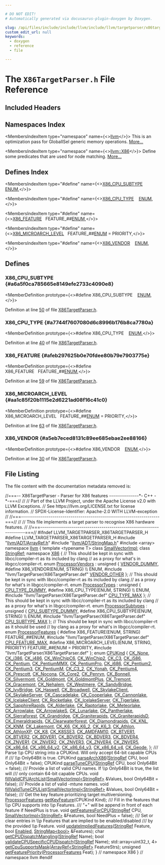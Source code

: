 ```yaml
---

# DO NOT EDIT!
# Automatically generated via docusaurus-plugin-doxygen by Doxygen.

slug: /api/files/include/include/llvm/include/llvm/targetparser/x86targetparser-h
custom_edit_url: null
keywords:
  - doxygen
  - reference
  - file

---
```





# The `X86TargetParser.h` File Reference

<DoxygenPage pluginConfig={pluginConfig}>



## Included Headers

<IncludesList>
<IncludesListItem
  filePath="llvm/ADT/ArrayRef.h"
  permalink="/docs/api/files/include/include/llvm/include/llvm/adt/arrayref-h"
  isLocal="true" />
<IncludesListItem
  filePath="llvm/ADT/StringMap.h"
  permalink="/docs/api/files/include/include/llvm/include/llvm/adt/stringmap-h"
  isLocal="true" />
<IncludesListItem
  filePath="array"
  permalink=""
  isLocal="false" />
<IncludesListItem
  filePath="llvm/TargetParser/X86TargetParser.def"
  permalink=""
  isLocal="true" />
</IncludesList>

## Namespaces Index

<MembersIndex>

<MembersIndexItem
  type="namespace"
  name={<><a href="/docs/api/namespaces/llvm">llvm</a></>}>
This is an optimization pass for GlobalISel generic memory operations. <a href="/docs/api/namespaces/llvm/#details">More...</a>
</MembersIndexItem>

<MembersIndexItem
  type="namespace"
  name={<><a href="/docs/api/namespaces/llvm/x86">llvm::X86</a></>}>
Define some predicates that are used for node matching. <a href="/docs/api/namespaces/llvm/x86/#details">More...</a>
</MembersIndexItem>

</MembersIndex>

## Defines Index

<MembersIndex>

<MembersIndexItem
  type="#define"
  name={<><a href="#a6a5f0ca785665e8149efe2733c4090e8">X86&#95;CPU&#95;SUBTYPE</a>&nbsp;&nbsp;&nbsp;  <a href="/docs/api/files/include/include/llvm/include/llvm/frontend/include/llvm/frontend/openmp/clauset-h/#a9f45f010de76e982a57b1b875fcb44e3">ENUM</a>,</>}>
</MembersIndexItem>

<MembersIndexItem
  type="#define"
  name={<><a href="#a7744f7607080d6c8996b176b8ca7780a">X86&#95;CPU&#95;TYPE</a>&nbsp;&nbsp;&nbsp;  <a href="/docs/api/files/include/include/llvm/include/llvm/frontend/include/llvm/frontend/openmp/clauset-h/#a9f45f010de76e982a57b1b875fcb44e3">ENUM</a>,</>}>
</MembersIndexItem>

<MembersIndexItem
  type="#define"
  name={<><a href="#afeb297625b0e70fdee80b79e7903775e">X86&#95;FEATURE</a>&nbsp;&nbsp;&nbsp;FEATURE&#95;##<a href="/docs/api/files/include/include/llvm/include/llvm/frontend/include/llvm/frontend/openmp/clauset-h/#a9f45f010de76e982a57b1b875fcb44e3">ENUM</a>,</>}>
</MembersIndexItem>

<MembersIndexItem
  type="#define"
  name={<><a href="#aa1c85f20b1115e2d6221ad08f16c41c0">X86&#95;MICROARCH&#95;LEVEL</a>&nbsp;&nbsp;&nbsp;FEATURE&#95;##<a href="/docs/api/files/include/include/llvm/include/llvm/frontend/include/llvm/frontend/openmp/clauset-h/#a9f45f010de76e982a57b1b875fcb44e3">ENUM</a> = PRIORITY,</>}>
</MembersIndexItem>

<MembersIndexItem
  type="#define"
  name={<><a href="#a5eb7eced8131c89ee685ebae2ee88166">X86&#95;VENDOR</a>&nbsp;&nbsp;&nbsp;  <a href="/docs/api/files/include/include/llvm/include/llvm/frontend/include/llvm/frontend/openmp/clauset-h/#a9f45f010de76e982a57b1b875fcb44e3">ENUM</a>,</>}>
</MembersIndexItem>

</MembersIndex>


<SectionDefinition>

## Defines

### X86&#95;CPU&#95;SUBTYPE {#a6a5f0ca785665e8149efe2733c4090e8}

<MemberDefinition
  prototype={<>#define X86&#95;CPU&#95;SUBTYPE&nbsp;&nbsp;&nbsp;  <a href="/docs/api/files/include/include/llvm/include/llvm/frontend/include/llvm/frontend/openmp/clauset-h/#a9f45f010de76e982a57b1b875fcb44e3">ENUM</a>,</>}>

Definition at line <a href="#l00050">50</a> of file <a href="/docs/api/files/include/include/llvm/include/llvm/targetparser/x86targetparser-h">X86TargetParser.h</a>.
</MemberDefinition>

### X86&#95;CPU&#95;TYPE {#a7744f7607080d6c8996b176b8ca7780a}

<MemberDefinition
  prototype={<>#define X86&#95;CPU&#95;TYPE&nbsp;&nbsp;&nbsp;  <a href="/docs/api/files/include/include/llvm/include/llvm/frontend/include/llvm/frontend/openmp/clauset-h/#a9f45f010de76e982a57b1b875fcb44e3">ENUM</a>,</>}>

Definition at line <a href="#l00040">40</a> of file <a href="/docs/api/files/include/include/llvm/include/llvm/targetparser/x86targetparser-h">X86TargetParser.h</a>.
</MemberDefinition>

### X86&#95;FEATURE {#afeb297625b0e70fdee80b79e7903775e}

<MemberDefinition
  prototype={<>#define X86&#95;FEATURE&nbsp;&nbsp;&nbsp;FEATURE&#95;##<a href="/docs/api/files/include/include/llvm/include/llvm/frontend/include/llvm/frontend/openmp/clauset-h/#a9f45f010de76e982a57b1b875fcb44e3">ENUM</a>,</>}>

Definition at line <a href="#l00059">59</a> of file <a href="/docs/api/files/include/include/llvm/include/llvm/targetparser/x86targetparser-h">X86TargetParser.h</a>.
</MemberDefinition>

### X86&#95;MICROARCH&#95;LEVEL {#aa1c85f20b1115e2d6221ad08f16c41c0}

<MemberDefinition
  prototype={<>#define X86&#95;MICROARCH&#95;LEVEL&nbsp;&nbsp;&nbsp;FEATURE&#95;##<a href="/docs/api/files/include/include/llvm/include/llvm/frontend/include/llvm/frontend/openmp/clauset-h/#a9f45f010de76e982a57b1b875fcb44e3">ENUM</a> = PRIORITY,</>}>

Definition at line <a href="#l00063">63</a> of file <a href="/docs/api/files/include/include/llvm/include/llvm/targetparser/x86targetparser-h">X86TargetParser.h</a>.
</MemberDefinition>

### X86&#95;VENDOR {#a5eb7eced8131c89ee685ebae2ee88166}

<MemberDefinition
  prototype={<>#define X86&#95;VENDOR&nbsp;&nbsp;&nbsp;  <a href="/docs/api/files/include/include/llvm/include/llvm/frontend/include/llvm/frontend/openmp/clauset-h/#a9f45f010de76e982a57b1b875fcb44e3">ENUM</a>,</>}>

Definition at line <a href="#l00030">30</a> of file <a href="/docs/api/files/include/include/llvm/include/llvm/targetparser/x86targetparser-h">X86TargetParser.h</a>.
</MemberDefinition>

</SectionDefinition>

## File Listing

The file content with the documentation metadata removed is:

<ProgramListing>

<Link id="l00001" /><CodeLine lineNumber="1"><Highlight kind="comment">//===-- X86TargetParser - Parser for X86 features ---------------&#42;- C++ -&#42;-===//</Highlight><Highlight kind="normal"></Highlight></CodeLine>
<Link id="l00002" /><CodeLine lineNumber="2"><Highlight kind="normal"></Highlight><Highlight kind="comment">//</Highlight><Highlight kind="normal"></Highlight></CodeLine>
<Link id="l00003" /><CodeLine lineNumber="3"><Highlight kind="normal"></Highlight><Highlight kind="comment">// Part of the LLVM Project, under the Apache License v2.0 with LLVM Exceptions.</Highlight><Highlight kind="normal"></Highlight></CodeLine>
<Link id="l00004" /><CodeLine lineNumber="4"><Highlight kind="normal"></Highlight><Highlight kind="comment">// See https://llvm.org/LICENSE.txt for license information.</Highlight><Highlight kind="normal"></Highlight></CodeLine>
<Link id="l00005" /><CodeLine lineNumber="5"><Highlight kind="normal"></Highlight><Highlight kind="comment">// SPDX-License-Identifier: Apache-2.0 WITH LLVM-exception</Highlight><Highlight kind="normal"></Highlight></CodeLine>
<Link id="l00006" /><CodeLine lineNumber="6"><Highlight kind="normal"></Highlight><Highlight kind="comment">//</Highlight><Highlight kind="normal"></Highlight></CodeLine>
<Link id="l00007" /><CodeLine lineNumber="7"><Highlight kind="normal"></Highlight><Highlight kind="comment">//===----------------------------------------------------------------------===//</Highlight><Highlight kind="normal"></Highlight></CodeLine>
<Link id="l00008" /><CodeLine lineNumber="8"><Highlight kind="normal"></Highlight><Highlight kind="comment">//</Highlight><Highlight kind="normal"></Highlight></CodeLine>
<Link id="l00009" /><CodeLine lineNumber="9"><Highlight kind="normal"></Highlight><Highlight kind="comment">// This file implements a target parser to recognise X86 hardware features.</Highlight><Highlight kind="normal"></Highlight></CodeLine>
<Link id="l00010" /><CodeLine lineNumber="10"><Highlight kind="normal"></Highlight><Highlight kind="comment">//</Highlight><Highlight kind="normal"></Highlight></CodeLine>
<Link id="l00011" /><CodeLine lineNumber="11"><Highlight kind="normal"></Highlight><Highlight kind="comment">//===----------------------------------------------------------------------===//</Highlight><Highlight kind="normal"></Highlight></CodeLine>
<Link id="l00012" /><CodeLine lineNumber="12"><Highlight kind="normal"></Highlight></CodeLine>
<Link id="l00013" /><CodeLine lineNumber="13"><Highlight kind="normal"></Highlight><Highlight kind="preprocessor">#ifndef LLVM&#95;TARGETPARSER&#95;X86TARGETPARSER&#95;H</Highlight><Highlight kind="normal"></Highlight></CodeLine>
<Link id="l00014" /><CodeLine lineNumber="14"><Highlight kind="normal"></Highlight><Highlight kind="preprocessor">#define LLVM&#95;TARGETPARSER&#95;X86TARGETPARSER&#95;H</Highlight><Highlight kind="normal"></Highlight></CodeLine>
<Link id="l00015" /><CodeLine lineNumber="15"><Highlight kind="normal"></Highlight></CodeLine>
<Link id="l00016" /><CodeLine lineNumber="16"><Highlight kind="normal"></Highlight><Highlight kind="preprocessor">#include &quot;<a href="/docs/api/files/include/include/llvm/include/llvm/adt/arrayref-h">llvm/ADT/ArrayRef.h</a>&quot;</Highlight><Highlight kind="normal"></Highlight></CodeLine>
<Link id="l00017" /><CodeLine lineNumber="17"><Highlight kind="normal"></Highlight><Highlight kind="preprocessor">#include &quot;<a href="/docs/api/files/include/include/llvm/include/llvm/adt/stringmap-h">llvm/ADT/StringMap.h</a>&quot;</Highlight><Highlight kind="normal"></Highlight></CodeLine>
<Link id="l00018" /><CodeLine lineNumber="18"><Highlight kind="normal"></Highlight><Highlight kind="preprocessor">#include &lt;array&gt;</Highlight><Highlight kind="normal"></Highlight></CodeLine>
<Link id="l00019" /><CodeLine lineNumber="19"><Highlight kind="normal"></Highlight></CodeLine>
<Link id="l00020" /><CodeLine lineNumber="20"><Highlight kind="normal"></Highlight><Highlight kind="keyword">namespace </Highlight><Highlight kind="normal"><a href="/docs/api/namespaces/llvm">llvm</a> &#123;</Highlight></CodeLine>
<Link id="l00021" /><CodeLine lineNumber="21"><Highlight kind="normal"></Highlight><Highlight kind="keyword">template</Highlight><Highlight kind="normal"> &lt;</Highlight><Highlight kind="keyword">typename</Highlight><Highlight kind="normal"> T&gt; </Highlight><Highlight kind="keyword">class </Highlight><Highlight kind="normal"><a href="/docs/api/classes/llvm/smallvectorimpl">SmallVectorImpl</a>;</Highlight></CodeLine>
<Link id="l00022" /><CodeLine lineNumber="22"><Highlight kind="normal"></Highlight><Highlight kind="keyword">class </Highlight><Highlight kind="normal"><a href="/docs/api/classes/llvm/stringref">StringRef</a>;</Highlight></CodeLine>
<Link id="l00023" /><CodeLine lineNumber="23"><Highlight kind="normal"></Highlight></CodeLine>
<Link id="l00024" /><CodeLine lineNumber="24" lineLink="/docs/api/namespaces/llvm/x86"><Highlight kind="normal"></Highlight><Highlight kind="keyword">namespace </Highlight><Highlight kind="normal"><a href="/docs/api/namespaces/llvm/x86">X86</a> &#123;</Highlight></CodeLine>
<Link id="l00025" /><CodeLine lineNumber="25"><Highlight kind="normal"></Highlight></CodeLine>
<Link id="l00026" /><CodeLine lineNumber="26"><Highlight kind="normal"></Highlight><Highlight kind="comment">// This should be kept in sync with libcc/compiler-rt as its included by clang</Highlight><Highlight kind="normal"></Highlight></CodeLine>
<Link id="l00027" /><CodeLine lineNumber="27"><Highlight kind="normal"></Highlight><Highlight kind="comment">// as a proxy for what&#39;s in libgcc/compiler-rt.</Highlight><Highlight kind="normal"></Highlight></CodeLine>
<Link id="l00028" /><CodeLine lineNumber="28" lineLink="/docs/api/namespaces/llvm/x86/#a10bb9c1f7f54a5dfca9e11ab46dbea63"><Highlight kind="normal"></Highlight><Highlight kind="keyword">enum</Highlight><Highlight kind="normal"> <a href="/docs/api/namespaces/llvm/x86/#a10bb9c1f7f54a5dfca9e11ab46dbea63">ProcessorVendors</a> : </Highlight><Highlight kind="keywordtype">unsigned</Highlight><Highlight kind="normal"> &#123;</Highlight></CodeLine>
<Link id="l00029" /><CodeLine lineNumber="29" lineLink="/docs/api/namespaces/llvm/x86/#a10bb9c1f7f54a5dfca9e11ab46dbea63aa510a89f7188d94ce4966a2b2c586022"><Highlight kind="normal">  <a href="/docs/api/namespaces/llvm/x86/#a10bb9c1f7f54a5dfca9e11ab46dbea63aa510a89f7188d94ce4966a2b2c586022">VENDOR&#95;DUMMY</a>,</Highlight></CodeLine>
<Link id="l00030" /><CodeLine lineNumber="30" lineLink="#a5eb7eced8131c89ee685ebae2ee88166"><Highlight kind="normal"></Highlight><Highlight kind="preprocessor">#define X86&#95;VENDOR(ENUM, STRING) \\</Highlight></CodeLine>
<Link id="l00031" /><CodeLine lineNumber="31"><Highlight kind="preprocessor">  ENUM,</Highlight><Highlight kind="normal"></Highlight></CodeLine>
<Link id="l00032" /><CodeLine lineNumber="32"><Highlight kind="normal"></Highlight><Highlight kind="preprocessor">#include &quot;llvm/TargetParser/X86TargetParser.def&quot;</Highlight><Highlight kind="normal"></Highlight></CodeLine>
<Link id="l00033" /><CodeLine lineNumber="33" lineLink="/docs/api/namespaces/llvm/x86/#a10bb9c1f7f54a5dfca9e11ab46dbea63a4dc1d19ad35232cdae5152e83669a1a3"><Highlight kind="normal">  <a href="/docs/api/namespaces/llvm/x86/#a10bb9c1f7f54a5dfca9e11ab46dbea63a4dc1d19ad35232cdae5152e83669a1a3">VENDOR&#95;OTHER</a></Highlight></CodeLine>
<Link id="l00034" /><CodeLine lineNumber="34"><Highlight kind="normal">&#125;;</Highlight></CodeLine>
<Link id="l00035" /><CodeLine lineNumber="35"><Highlight kind="normal"></Highlight></CodeLine>
<Link id="l00036" /><CodeLine lineNumber="36"><Highlight kind="normal"></Highlight><Highlight kind="comment">// This should be kept in sync with libcc/compiler-rt as its included by clang</Highlight><Highlight kind="normal"></Highlight></CodeLine>
<Link id="l00037" /><CodeLine lineNumber="37"><Highlight kind="normal"></Highlight><Highlight kind="comment">// as a proxy for what&#39;s in libgcc/compiler-rt.</Highlight><Highlight kind="normal"></Highlight></CodeLine>
<Link id="l00038" /><CodeLine lineNumber="38" lineLink="/docs/api/namespaces/llvm/x86/#adc617f881cab7ced514a31d188549455"><Highlight kind="normal"></Highlight><Highlight kind="keyword">enum</Highlight><Highlight kind="normal"> <a href="/docs/api/namespaces/llvm/x86/#adc617f881cab7ced514a31d188549455">ProcessorTypes</a> : </Highlight><Highlight kind="keywordtype">unsigned</Highlight><Highlight kind="normal"> &#123;</Highlight></CodeLine>
<Link id="l00039" /><CodeLine lineNumber="39" lineLink="/docs/api/namespaces/llvm/x86/#adc617f881cab7ced514a31d188549455a06885d412ff41fbb163820b3383a5379"><Highlight kind="normal">  <a href="/docs/api/namespaces/llvm/x86/#adc617f881cab7ced514a31d188549455a06885d412ff41fbb163820b3383a5379">CPU&#95;TYPE&#95;DUMMY</a>,</Highlight></CodeLine>
<Link id="l00040" /><CodeLine lineNumber="40" lineLink="#a7744f7607080d6c8996b176b8ca7780a"><Highlight kind="normal"></Highlight><Highlight kind="preprocessor">#define X86&#95;CPU&#95;TYPE(ENUM, STRING) \\</Highlight></CodeLine>
<Link id="l00041" /><CodeLine lineNumber="41"><Highlight kind="preprocessor">  ENUM,</Highlight><Highlight kind="normal"></Highlight></CodeLine>
<Link id="l00042" /><CodeLine lineNumber="42"><Highlight kind="normal"></Highlight><Highlight kind="preprocessor">#include &quot;llvm/TargetParser/X86TargetParser.def&quot;</Highlight><Highlight kind="normal"></Highlight></CodeLine>
<Link id="l00043" /><CodeLine lineNumber="43" lineLink="/docs/api/namespaces/llvm/x86/#adc617f881cab7ced514a31d188549455a67471f9ab757b037d43b934dc1fc79ea"><Highlight kind="normal">  <a href="/docs/api/namespaces/llvm/x86/#adc617f881cab7ced514a31d188549455a67471f9ab757b037d43b934dc1fc79ea">CPU&#95;TYPE&#95;MAX</a></Highlight></CodeLine>
<Link id="l00044" /><CodeLine lineNumber="44"><Highlight kind="normal">&#125;;</Highlight></CodeLine>
<Link id="l00045" /><CodeLine lineNumber="45"><Highlight kind="normal"></Highlight></CodeLine>
<Link id="l00046" /><CodeLine lineNumber="46"><Highlight kind="normal"></Highlight><Highlight kind="comment">// This should be kept in sync with libcc/compiler-rt as its included by clang</Highlight><Highlight kind="normal"></Highlight></CodeLine>
<Link id="l00047" /><CodeLine lineNumber="47"><Highlight kind="normal"></Highlight><Highlight kind="comment">// as a proxy for what&#39;s in libgcc/compiler-rt.</Highlight><Highlight kind="normal"></Highlight></CodeLine>
<Link id="l00048" /><CodeLine lineNumber="48" lineLink="/docs/api/namespaces/llvm/x86/#ac0d054a76f2d9b9a8966e040df061340"><Highlight kind="normal"></Highlight><Highlight kind="keyword">enum</Highlight><Highlight kind="normal"> <a href="/docs/api/namespaces/llvm/x86/#ac0d054a76f2d9b9a8966e040df061340">ProcessorSubtypes</a> : </Highlight><Highlight kind="keywordtype">unsigned</Highlight><Highlight kind="normal"> &#123;</Highlight></CodeLine>
<Link id="l00049" /><CodeLine lineNumber="49" lineLink="/docs/api/namespaces/llvm/x86/#ac0d054a76f2d9b9a8966e040df061340ac334827d01355e8a6e732491d1bea82c"><Highlight kind="normal">  <a href="/docs/api/namespaces/llvm/x86/#ac0d054a76f2d9b9a8966e040df061340ac334827d01355e8a6e732491d1bea82c">CPU&#95;SUBTYPE&#95;DUMMY</a>,</Highlight></CodeLine>
<Link id="l00050" /><CodeLine lineNumber="50" lineLink="#a6a5f0ca785665e8149efe2733c4090e8"><Highlight kind="normal"></Highlight><Highlight kind="preprocessor">#define X86&#95;CPU&#95;SUBTYPE(ENUM, STRING) \\</Highlight></CodeLine>
<Link id="l00051" /><CodeLine lineNumber="51"><Highlight kind="preprocessor">  ENUM,</Highlight><Highlight kind="normal"></Highlight></CodeLine>
<Link id="l00052" /><CodeLine lineNumber="52"><Highlight kind="normal"></Highlight><Highlight kind="preprocessor">#include &quot;llvm/TargetParser/X86TargetParser.def&quot;</Highlight><Highlight kind="normal"></Highlight></CodeLine>
<Link id="l00053" /><CodeLine lineNumber="53" lineLink="/docs/api/namespaces/llvm/x86/#ac0d054a76f2d9b9a8966e040df061340aa68d419fcc728b90248fc483e9dfc96b"><Highlight kind="normal">  <a href="/docs/api/namespaces/llvm/x86/#ac0d054a76f2d9b9a8966e040df061340aa68d419fcc728b90248fc483e9dfc96b">CPU&#95;SUBTYPE&#95;MAX</a></Highlight></CodeLine>
<Link id="l00054" /><CodeLine lineNumber="54"><Highlight kind="normal">&#125;;</Highlight></CodeLine>
<Link id="l00055" /><CodeLine lineNumber="55"><Highlight kind="normal"></Highlight></CodeLine>
<Link id="l00056" /><CodeLine lineNumber="56"><Highlight kind="normal"></Highlight><Highlight kind="comment">// This should be kept in sync with libcc/compiler-rt as it should be used</Highlight><Highlight kind="normal"></Highlight></CodeLine>
<Link id="l00057" /><CodeLine lineNumber="57"><Highlight kind="normal"></Highlight><Highlight kind="comment">// by clang as a proxy for what&#39;s in libgcc/compiler-rt.</Highlight><Highlight kind="normal"></Highlight></CodeLine>
<Link id="l00058" /><CodeLine lineNumber="58" lineLink="/docs/api/namespaces/llvm/x86/#abd1f712df4639ee306f3295384cb9a49"><Highlight kind="normal"></Highlight><Highlight kind="keyword">enum</Highlight><Highlight kind="normal"> <a href="/docs/api/namespaces/llvm/x86/#abd1f712df4639ee306f3295384cb9a49">ProcessorFeatures</a> &#123;</Highlight></CodeLine>
<Link id="l00059" /><CodeLine lineNumber="59" lineLink="#afeb297625b0e70fdee80b79e7903775e"><Highlight kind="normal"></Highlight><Highlight kind="preprocessor">#define X86&#95;FEATURE(ENUM, STRING) FEATURE&#95;##ENUM,</Highlight><Highlight kind="normal"></Highlight></CodeLine>
<Link id="l00060" /><CodeLine lineNumber="60"><Highlight kind="normal"></Highlight><Highlight kind="preprocessor">#include &quot;llvm/TargetParser/X86TargetParser.def&quot;</Highlight><Highlight kind="normal"></Highlight></CodeLine>
<Link id="l00061" /><CodeLine lineNumber="61" lineLink="/docs/api/namespaces/llvm/x86/#abd1f712df4639ee306f3295384cb9a49ae2889a8b028db56ebebbeffd03557952"><Highlight kind="normal">  <a href="/docs/api/namespaces/llvm/x86/#abd1f712df4639ee306f3295384cb9a49ae2889a8b028db56ebebbeffd03557952">CPU&#95;FEATURE&#95;MAX</a>,</Highlight></CodeLine>
<Link id="l00062" /><CodeLine lineNumber="62"><Highlight kind="normal"></Highlight></CodeLine>
<Link id="l00063" /><CodeLine lineNumber="63" lineLink="#aa1c85f20b1115e2d6221ad08f16c41c0"><Highlight kind="normal"></Highlight><Highlight kind="preprocessor">#define X86&#95;MICROARCH&#95;LEVEL(ENUM, STRING, PRIORITY) FEATURE&#95;##ENUM = PRIORITY,</Highlight><Highlight kind="normal"></Highlight></CodeLine>
<Link id="l00064" /><CodeLine lineNumber="64"><Highlight kind="normal"></Highlight><Highlight kind="preprocessor">#include &quot;llvm/TargetParser/X86TargetParser.def&quot;</Highlight><Highlight kind="normal"></Highlight></CodeLine>
<Link id="l00065" /><CodeLine lineNumber="65"><Highlight kind="normal">&#125;;</Highlight></CodeLine>
<Link id="l00066" /><CodeLine lineNumber="66"><Highlight kind="normal"></Highlight></CodeLine>
<Link id="l00067" /><CodeLine lineNumber="67" lineLink="/docs/api/namespaces/llvm/x86/#aaf0c3e7727bf6e2922b7f28dd49cc9be"><Highlight kind="normal"></Highlight><Highlight kind="keyword">enum</Highlight><Highlight kind="normal"> <a href="/docs/api/namespaces/llvm/x86/#aaf0c3e7727bf6e2922b7f28dd49cc9be">CPUKind</a> &#123;</Highlight></CodeLine>
<Link id="l00068" /><CodeLine lineNumber="68" lineLink="/docs/api/namespaces/llvm/x86/#aaf0c3e7727bf6e2922b7f28dd49cc9beab9c9853de4af742b0ccd4dbc9e38c7c9"><Highlight kind="normal">  <a href="/docs/api/namespaces/llvm/x86/#aaf0c3e7727bf6e2922b7f28dd49cc9beab9c9853de4af742b0ccd4dbc9e38c7c9">CK&#95;None</a>,</Highlight></CodeLine>
<Link id="l00069" /><CodeLine lineNumber="69" lineLink="/docs/api/namespaces/llvm/x86/#aaf0c3e7727bf6e2922b7f28dd49cc9beaa6d26d5623069057a0197fb396c271f9"><Highlight kind="normal">  <a href="/docs/api/namespaces/llvm/x86/#aaf0c3e7727bf6e2922b7f28dd49cc9beaa6d26d5623069057a0197fb396c271f9">CK&#95;i386</a>,</Highlight></CodeLine>
<Link id="l00070" /><CodeLine lineNumber="70" lineLink="/docs/api/namespaces/llvm/x86/#aaf0c3e7727bf6e2922b7f28dd49cc9bea253f6a25c93eb7f93c687370724eea91"><Highlight kind="normal">  <a href="/docs/api/namespaces/llvm/x86/#aaf0c3e7727bf6e2922b7f28dd49cc9bea253f6a25c93eb7f93c687370724eea91">CK&#95;i486</a>,</Highlight></CodeLine>
<Link id="l00071" /><CodeLine lineNumber="71" lineLink="/docs/api/namespaces/llvm/x86/#aaf0c3e7727bf6e2922b7f28dd49cc9bea02d0f2327c50b9692b83f2bf98a0aa41"><Highlight kind="normal">  <a href="/docs/api/namespaces/llvm/x86/#aaf0c3e7727bf6e2922b7f28dd49cc9bea02d0f2327c50b9692b83f2bf98a0aa41">CK&#95;WinChipC6</a>,</Highlight></CodeLine>
<Link id="l00072" /><CodeLine lineNumber="72" lineLink="/docs/api/namespaces/llvm/x86/#aaf0c3e7727bf6e2922b7f28dd49cc9beaffcf6ce39f8bd4374062e6ea12cf6dbb"><Highlight kind="normal">  <a href="/docs/api/namespaces/llvm/x86/#aaf0c3e7727bf6e2922b7f28dd49cc9beaffcf6ce39f8bd4374062e6ea12cf6dbb">CK&#95;WinChip2</a>,</Highlight></CodeLine>
<Link id="l00073" /><CodeLine lineNumber="73" lineLink="/docs/api/namespaces/llvm/x86/#aaf0c3e7727bf6e2922b7f28dd49cc9bea6555884747dd519f14d8768ecb8845d4"><Highlight kind="normal">  <a href="/docs/api/namespaces/llvm/x86/#aaf0c3e7727bf6e2922b7f28dd49cc9bea6555884747dd519f14d8768ecb8845d4">CK&#95;C3</a>,</Highlight></CodeLine>
<Link id="l00074" /><CodeLine lineNumber="74" lineLink="/docs/api/namespaces/llvm/x86/#aaf0c3e7727bf6e2922b7f28dd49cc9beacc6eabab93c0437f1520a619fcd510b2"><Highlight kind="normal">  <a href="/docs/api/namespaces/llvm/x86/#aaf0c3e7727bf6e2922b7f28dd49cc9beacc6eabab93c0437f1520a619fcd510b2">CK&#95;i586</a>,</Highlight></CodeLine>
<Link id="l00075" /><CodeLine lineNumber="75" lineLink="/docs/api/namespaces/llvm/x86/#aaf0c3e7727bf6e2922b7f28dd49cc9bea985488b80dfc57cf1cef660c0b3dd24d"><Highlight kind="normal">  <a href="/docs/api/namespaces/llvm/x86/#aaf0c3e7727bf6e2922b7f28dd49cc9bea985488b80dfc57cf1cef660c0b3dd24d">CK&#95;Pentium</a>,</Highlight></CodeLine>
<Link id="l00076" /><CodeLine lineNumber="76" lineLink="/docs/api/namespaces/llvm/x86/#aaf0c3e7727bf6e2922b7f28dd49cc9bea0670d3bea5523a391c44bf4af20492e8"><Highlight kind="normal">  <a href="/docs/api/namespaces/llvm/x86/#aaf0c3e7727bf6e2922b7f28dd49cc9bea0670d3bea5523a391c44bf4af20492e8">CK&#95;PentiumMMX</a>,</Highlight></CodeLine>
<Link id="l00077" /><CodeLine lineNumber="77" lineLink="/docs/api/namespaces/llvm/x86/#aaf0c3e7727bf6e2922b7f28dd49cc9bea184ff21b1c6e26e2288b498e1e0672ee"><Highlight kind="normal">  <a href="/docs/api/namespaces/llvm/x86/#aaf0c3e7727bf6e2922b7f28dd49cc9bea184ff21b1c6e26e2288b498e1e0672ee">CK&#95;PentiumPro</a>,</Highlight></CodeLine>
<Link id="l00078" /><CodeLine lineNumber="78" lineLink="/docs/api/namespaces/llvm/x86/#aaf0c3e7727bf6e2922b7f28dd49cc9beac80ec761c9e99c240e99089444619b5e"><Highlight kind="normal">  <a href="/docs/api/namespaces/llvm/x86/#aaf0c3e7727bf6e2922b7f28dd49cc9beac80ec761c9e99c240e99089444619b5e">CK&#95;i686</a>,</Highlight></CodeLine>
<Link id="l00079" /><CodeLine lineNumber="79" lineLink="/docs/api/namespaces/llvm/x86/#aaf0c3e7727bf6e2922b7f28dd49cc9bea7b33b19d366043f801b3efa6e3e0b38c"><Highlight kind="normal">  <a href="/docs/api/namespaces/llvm/x86/#aaf0c3e7727bf6e2922b7f28dd49cc9bea7b33b19d366043f801b3efa6e3e0b38c">CK&#95;Pentium2</a>,</Highlight></CodeLine>
<Link id="l00080" /><CodeLine lineNumber="80" lineLink="/docs/api/namespaces/llvm/x86/#aaf0c3e7727bf6e2922b7f28dd49cc9bea3210b8ce456fb9273193856a014f9dbc"><Highlight kind="normal">  <a href="/docs/api/namespaces/llvm/x86/#aaf0c3e7727bf6e2922b7f28dd49cc9bea3210b8ce456fb9273193856a014f9dbc">CK&#95;Pentium3</a>,</Highlight></CodeLine>
<Link id="l00081" /><CodeLine lineNumber="81" lineLink="/docs/api/namespaces/llvm/x86/#aaf0c3e7727bf6e2922b7f28dd49cc9bea3a08889386cfc9f9141970fe41d3498a"><Highlight kind="normal">  <a href="/docs/api/namespaces/llvm/x86/#aaf0c3e7727bf6e2922b7f28dd49cc9bea3a08889386cfc9f9141970fe41d3498a">CK&#95;PentiumM</a>,</Highlight></CodeLine>
<Link id="l00082" /><CodeLine lineNumber="82" lineLink="/docs/api/namespaces/llvm/x86/#aaf0c3e7727bf6e2922b7f28dd49cc9bea760c4349cb5884077afecb8604e095fc"><Highlight kind="normal">  <a href="/docs/api/namespaces/llvm/x86/#aaf0c3e7727bf6e2922b7f28dd49cc9bea760c4349cb5884077afecb8604e095fc">CK&#95;C3&#95;2</a>,</Highlight></CodeLine>
<Link id="l00083" /><CodeLine lineNumber="83" lineLink="/docs/api/namespaces/llvm/x86/#aaf0c3e7727bf6e2922b7f28dd49cc9beaa9bb27ddc785b44128e842c0fdff34c4"><Highlight kind="normal">  <a href="/docs/api/namespaces/llvm/x86/#aaf0c3e7727bf6e2922b7f28dd49cc9beaa9bb27ddc785b44128e842c0fdff34c4">CK&#95;Yonah</a>,</Highlight></CodeLine>
<Link id="l00084" /><CodeLine lineNumber="84" lineLink="/docs/api/namespaces/llvm/x86/#aaf0c3e7727bf6e2922b7f28dd49cc9bea0addc57edd39564e9d519acc926e09b4"><Highlight kind="normal">  <a href="/docs/api/namespaces/llvm/x86/#aaf0c3e7727bf6e2922b7f28dd49cc9bea0addc57edd39564e9d519acc926e09b4">CK&#95;Pentium4</a>,</Highlight></CodeLine>
<Link id="l00085" /><CodeLine lineNumber="85" lineLink="/docs/api/namespaces/llvm/x86/#aaf0c3e7727bf6e2922b7f28dd49cc9beab7c66e1a549bbbc9eff2540874a1ea34"><Highlight kind="normal">  <a href="/docs/api/namespaces/llvm/x86/#aaf0c3e7727bf6e2922b7f28dd49cc9beab7c66e1a549bbbc9eff2540874a1ea34">CK&#95;Prescott</a>,</Highlight></CodeLine>
<Link id="l00086" /><CodeLine lineNumber="86" lineLink="/docs/api/namespaces/llvm/x86/#aaf0c3e7727bf6e2922b7f28dd49cc9beafa33cd8fa5cce9751eb6786998cd3145"><Highlight kind="normal">  <a href="/docs/api/namespaces/llvm/x86/#aaf0c3e7727bf6e2922b7f28dd49cc9beafa33cd8fa5cce9751eb6786998cd3145">CK&#95;Nocona</a>,</Highlight></CodeLine>
<Link id="l00087" /><CodeLine lineNumber="87" lineLink="/docs/api/namespaces/llvm/x86/#aaf0c3e7727bf6e2922b7f28dd49cc9bea28be2a8469df72959f0a512116478c0f"><Highlight kind="normal">  <a href="/docs/api/namespaces/llvm/x86/#aaf0c3e7727bf6e2922b7f28dd49cc9bea28be2a8469df72959f0a512116478c0f">CK&#95;Core2</a>,</Highlight></CodeLine>
<Link id="l00088" /><CodeLine lineNumber="88" lineLink="/docs/api/namespaces/llvm/x86/#aaf0c3e7727bf6e2922b7f28dd49cc9beabb04a68e7555b10edbb1f422a082d2f2"><Highlight kind="normal">  <a href="/docs/api/namespaces/llvm/x86/#aaf0c3e7727bf6e2922b7f28dd49cc9beabb04a68e7555b10edbb1f422a082d2f2">CK&#95;Penryn</a>,</Highlight></CodeLine>
<Link id="l00089" /><CodeLine lineNumber="89" lineLink="/docs/api/namespaces/llvm/x86/#aaf0c3e7727bf6e2922b7f28dd49cc9beace078b71da2753df10706ff7a66d3fab"><Highlight kind="normal">  <a href="/docs/api/namespaces/llvm/x86/#aaf0c3e7727bf6e2922b7f28dd49cc9beace078b71da2753df10706ff7a66d3fab">CK&#95;Bonnell</a>,</Highlight></CodeLine>
<Link id="l00090" /><CodeLine lineNumber="90" lineLink="/docs/api/namespaces/llvm/x86/#aaf0c3e7727bf6e2922b7f28dd49cc9bea6d9e85b021577f3c8b61f31567dc44aa"><Highlight kind="normal">  <a href="/docs/api/namespaces/llvm/x86/#aaf0c3e7727bf6e2922b7f28dd49cc9bea6d9e85b021577f3c8b61f31567dc44aa">CK&#95;Silvermont</a>,</Highlight></CodeLine>
<Link id="l00091" /><CodeLine lineNumber="91" lineLink="/docs/api/namespaces/llvm/x86/#aaf0c3e7727bf6e2922b7f28dd49cc9bea1ab46c36f978d67d8659169d16f371ea"><Highlight kind="normal">  <a href="/docs/api/namespaces/llvm/x86/#aaf0c3e7727bf6e2922b7f28dd49cc9bea1ab46c36f978d67d8659169d16f371ea">CK&#95;Goldmont</a>,</Highlight></CodeLine>
<Link id="l00092" /><CodeLine lineNumber="92" lineLink="/docs/api/namespaces/llvm/x86/#aaf0c3e7727bf6e2922b7f28dd49cc9beac48eb11e3534f709b641d23703faa6ab"><Highlight kind="normal">  <a href="/docs/api/namespaces/llvm/x86/#aaf0c3e7727bf6e2922b7f28dd49cc9beac48eb11e3534f709b641d23703faa6ab">CK&#95;GoldmontPlus</a>,</Highlight></CodeLine>
<Link id="l00093" /><CodeLine lineNumber="93" lineLink="/docs/api/namespaces/llvm/x86/#aaf0c3e7727bf6e2922b7f28dd49cc9bea1b6f184cfbc99e0265bdc13fa450a528"><Highlight kind="normal">  <a href="/docs/api/namespaces/llvm/x86/#aaf0c3e7727bf6e2922b7f28dd49cc9bea1b6f184cfbc99e0265bdc13fa450a528">CK&#95;Tremont</a>,</Highlight></CodeLine>
<Link id="l00094" /><CodeLine lineNumber="94" lineLink="/docs/api/namespaces/llvm/x86/#aaf0c3e7727bf6e2922b7f28dd49cc9bea5f337b9f730f6bbe33faf1d60c2f500b"><Highlight kind="normal">  <a href="/docs/api/namespaces/llvm/x86/#aaf0c3e7727bf6e2922b7f28dd49cc9bea5f337b9f730f6bbe33faf1d60c2f500b">CK&#95;Gracemont</a>,</Highlight></CodeLine>
<Link id="l00095" /><CodeLine lineNumber="95" lineLink="/docs/api/namespaces/llvm/x86/#aaf0c3e7727bf6e2922b7f28dd49cc9bea06dea2197c752c27e20424638fafc5b4"><Highlight kind="normal">  <a href="/docs/api/namespaces/llvm/x86/#aaf0c3e7727bf6e2922b7f28dd49cc9bea06dea2197c752c27e20424638fafc5b4">CK&#95;Nehalem</a>,</Highlight></CodeLine>
<Link id="l00096" /><CodeLine lineNumber="96" lineLink="/docs/api/namespaces/llvm/x86/#aaf0c3e7727bf6e2922b7f28dd49cc9beafccbcbdc1564a06191020f1c7e2c63b4"><Highlight kind="normal">  <a href="/docs/api/namespaces/llvm/x86/#aaf0c3e7727bf6e2922b7f28dd49cc9beafccbcbdc1564a06191020f1c7e2c63b4">CK&#95;Westmere</a>,</Highlight></CodeLine>
<Link id="l00097" /><CodeLine lineNumber="97" lineLink="/docs/api/namespaces/llvm/x86/#aaf0c3e7727bf6e2922b7f28dd49cc9bea67a8e735df8aa4029f9581cb8d12739f"><Highlight kind="normal">  <a href="/docs/api/namespaces/llvm/x86/#aaf0c3e7727bf6e2922b7f28dd49cc9bea67a8e735df8aa4029f9581cb8d12739f">CK&#95;SandyBridge</a>,</Highlight></CodeLine>
<Link id="l00098" /><CodeLine lineNumber="98" lineLink="/docs/api/namespaces/llvm/x86/#aaf0c3e7727bf6e2922b7f28dd49cc9bea10d737512974da874ee4bf56c2b03502"><Highlight kind="normal">  <a href="/docs/api/namespaces/llvm/x86/#aaf0c3e7727bf6e2922b7f28dd49cc9bea10d737512974da874ee4bf56c2b03502">CK&#95;IvyBridge</a>,</Highlight></CodeLine>
<Link id="l00099" /><CodeLine lineNumber="99" lineLink="/docs/api/namespaces/llvm/x86/#aaf0c3e7727bf6e2922b7f28dd49cc9bead3113d0c281d722c3eec633c774f2106"><Highlight kind="normal">  <a href="/docs/api/namespaces/llvm/x86/#aaf0c3e7727bf6e2922b7f28dd49cc9bead3113d0c281d722c3eec633c774f2106">CK&#95;Haswell</a>,</Highlight></CodeLine>
<Link id="l00100" /><CodeLine lineNumber="100" lineLink="/docs/api/namespaces/llvm/x86/#aaf0c3e7727bf6e2922b7f28dd49cc9bea6259b545df1c3ed08adf2dc2096234a7"><Highlight kind="normal">  <a href="/docs/api/namespaces/llvm/x86/#aaf0c3e7727bf6e2922b7f28dd49cc9bea6259b545df1c3ed08adf2dc2096234a7">CK&#95;Broadwell</a>,</Highlight></CodeLine>
<Link id="l00101" /><CodeLine lineNumber="101" lineLink="/docs/api/namespaces/llvm/x86/#aaf0c3e7727bf6e2922b7f28dd49cc9bea6000435f57c7c1f058575aa312d5b8f6"><Highlight kind="normal">  <a href="/docs/api/namespaces/llvm/x86/#aaf0c3e7727bf6e2922b7f28dd49cc9bea6000435f57c7c1f058575aa312d5b8f6">CK&#95;SkylakeClient</a>,</Highlight></CodeLine>
<Link id="l00102" /><CodeLine lineNumber="102" lineLink="/docs/api/namespaces/llvm/x86/#aaf0c3e7727bf6e2922b7f28dd49cc9bea8eff090eeaa710e3fd57a3772d14d67c"><Highlight kind="normal">  <a href="/docs/api/namespaces/llvm/x86/#aaf0c3e7727bf6e2922b7f28dd49cc9bea8eff090eeaa710e3fd57a3772d14d67c">CK&#95;SkylakeServer</a>,</Highlight></CodeLine>
<Link id="l00103" /><CodeLine lineNumber="103" lineLink="/docs/api/namespaces/llvm/x86/#aaf0c3e7727bf6e2922b7f28dd49cc9beaac08f1c6e57c8ac50640cc9b88fc42fb"><Highlight kind="normal">  <a href="/docs/api/namespaces/llvm/x86/#aaf0c3e7727bf6e2922b7f28dd49cc9beaac08f1c6e57c8ac50640cc9b88fc42fb">CK&#95;Cascadelake</a>,</Highlight></CodeLine>
<Link id="l00104" /><CodeLine lineNumber="104" lineLink="/docs/api/namespaces/llvm/x86/#aaf0c3e7727bf6e2922b7f28dd49cc9bea8b81e116e493006161a127dc576b84cf"><Highlight kind="normal">  <a href="/docs/api/namespaces/llvm/x86/#aaf0c3e7727bf6e2922b7f28dd49cc9bea8b81e116e493006161a127dc576b84cf">CK&#95;Cooperlake</a>,</Highlight></CodeLine>
<Link id="l00105" /><CodeLine lineNumber="105" lineLink="/docs/api/namespaces/llvm/x86/#aaf0c3e7727bf6e2922b7f28dd49cc9bea0ff5f88357ea173140a83e2786d3b449"><Highlight kind="normal">  <a href="/docs/api/namespaces/llvm/x86/#aaf0c3e7727bf6e2922b7f28dd49cc9bea0ff5f88357ea173140a83e2786d3b449">CK&#95;Cannonlake</a>,</Highlight></CodeLine>
<Link id="l00106" /><CodeLine lineNumber="106" lineLink="/docs/api/namespaces/llvm/x86/#aaf0c3e7727bf6e2922b7f28dd49cc9bea830633ccdbd5e57c047ec2c29a1bc01c"><Highlight kind="normal">  <a href="/docs/api/namespaces/llvm/x86/#aaf0c3e7727bf6e2922b7f28dd49cc9bea830633ccdbd5e57c047ec2c29a1bc01c">CK&#95;IcelakeClient</a>,</Highlight></CodeLine>
<Link id="l00107" /><CodeLine lineNumber="107" lineLink="/docs/api/namespaces/llvm/x86/#aaf0c3e7727bf6e2922b7f28dd49cc9beac2f78482e0ee952a4eecbd4f45d15036"><Highlight kind="normal">  <a href="/docs/api/namespaces/llvm/x86/#aaf0c3e7727bf6e2922b7f28dd49cc9beac2f78482e0ee952a4eecbd4f45d15036">CK&#95;Rocketlake</a>,</Highlight></CodeLine>
<Link id="l00108" /><CodeLine lineNumber="108" lineLink="/docs/api/namespaces/llvm/x86/#aaf0c3e7727bf6e2922b7f28dd49cc9beab5fd63c7a3d71f218898b848b1754d3b"><Highlight kind="normal">  <a href="/docs/api/namespaces/llvm/x86/#aaf0c3e7727bf6e2922b7f28dd49cc9beab5fd63c7a3d71f218898b848b1754d3b">CK&#95;IcelakeServer</a>,</Highlight></CodeLine>
<Link id="l00109" /><CodeLine lineNumber="109" lineLink="/docs/api/namespaces/llvm/x86/#aaf0c3e7727bf6e2922b7f28dd49cc9bea4f3389d6524bae1b5c14eb72bd12e4fc"><Highlight kind="normal">  <a href="/docs/api/namespaces/llvm/x86/#aaf0c3e7727bf6e2922b7f28dd49cc9bea4f3389d6524bae1b5c14eb72bd12e4fc">CK&#95;Tigerlake</a>,</Highlight></CodeLine>
<Link id="l00110" /><CodeLine lineNumber="110" lineLink="/docs/api/namespaces/llvm/x86/#aaf0c3e7727bf6e2922b7f28dd49cc9bea1404d1d0bfc50a7064558155e8f276cb"><Highlight kind="normal">  <a href="/docs/api/namespaces/llvm/x86/#aaf0c3e7727bf6e2922b7f28dd49cc9bea1404d1d0bfc50a7064558155e8f276cb">CK&#95;SapphireRapids</a>,</Highlight></CodeLine>
<Link id="l00111" /><CodeLine lineNumber="111" lineLink="/docs/api/namespaces/llvm/x86/#aaf0c3e7727bf6e2922b7f28dd49cc9beae86e3a04c8718020fe61a25847770f35"><Highlight kind="normal">  <a href="/docs/api/namespaces/llvm/x86/#aaf0c3e7727bf6e2922b7f28dd49cc9beae86e3a04c8718020fe61a25847770f35">CK&#95;Alderlake</a>,</Highlight></CodeLine>
<Link id="l00112" /><CodeLine lineNumber="112" lineLink="/docs/api/namespaces/llvm/x86/#aaf0c3e7727bf6e2922b7f28dd49cc9bea6f590413cadbf3712b2c357031b2ddfe"><Highlight kind="normal">  <a href="/docs/api/namespaces/llvm/x86/#aaf0c3e7727bf6e2922b7f28dd49cc9bea6f590413cadbf3712b2c357031b2ddfe">CK&#95;Raptorlake</a>,</Highlight></CodeLine>
<Link id="l00113" /><CodeLine lineNumber="113" lineLink="/docs/api/namespaces/llvm/x86/#aaf0c3e7727bf6e2922b7f28dd49cc9bead30f816b4d3d6e4491c42c954757f722"><Highlight kind="normal">  <a href="/docs/api/namespaces/llvm/x86/#aaf0c3e7727bf6e2922b7f28dd49cc9bead30f816b4d3d6e4491c42c954757f722">CK&#95;Meteorlake</a>,</Highlight></CodeLine>
<Link id="l00114" /><CodeLine lineNumber="114" lineLink="/docs/api/namespaces/llvm/x86/#aaf0c3e7727bf6e2922b7f28dd49cc9bea9fb8cba5c0c339ca3da72e777b25b799"><Highlight kind="normal">  <a href="/docs/api/namespaces/llvm/x86/#aaf0c3e7727bf6e2922b7f28dd49cc9bea9fb8cba5c0c339ca3da72e777b25b799">CK&#95;Arrowlake</a>,</Highlight></CodeLine>
<Link id="l00115" /><CodeLine lineNumber="115" lineLink="/docs/api/namespaces/llvm/x86/#aaf0c3e7727bf6e2922b7f28dd49cc9bea2a67a46c0061bef6c7cd304871afb614"><Highlight kind="normal">  <a href="/docs/api/namespaces/llvm/x86/#aaf0c3e7727bf6e2922b7f28dd49cc9bea2a67a46c0061bef6c7cd304871afb614">CK&#95;ArrowlakeS</a>,</Highlight></CodeLine>
<Link id="l00116" /><CodeLine lineNumber="116" lineLink="/docs/api/namespaces/llvm/x86/#aaf0c3e7727bf6e2922b7f28dd49cc9bea31702b05b724ffcab9301e225f95fbe1"><Highlight kind="normal">  <a href="/docs/api/namespaces/llvm/x86/#aaf0c3e7727bf6e2922b7f28dd49cc9bea31702b05b724ffcab9301e225f95fbe1">CK&#95;Lunarlake</a>,</Highlight></CodeLine>
<Link id="l00117" /><CodeLine lineNumber="117" lineLink="/docs/api/namespaces/llvm/x86/#aaf0c3e7727bf6e2922b7f28dd49cc9beae6a45bf4f4bc22ff460480a201173d9f"><Highlight kind="normal">  <a href="/docs/api/namespaces/llvm/x86/#aaf0c3e7727bf6e2922b7f28dd49cc9beae6a45bf4f4bc22ff460480a201173d9f">CK&#95;Pantherlake</a>,</Highlight></CodeLine>
<Link id="l00118" /><CodeLine lineNumber="118" lineLink="/docs/api/namespaces/llvm/x86/#aaf0c3e7727bf6e2922b7f28dd49cc9bea579688800a17307d2d2e82168fd1f3e2"><Highlight kind="normal">  <a href="/docs/api/namespaces/llvm/x86/#aaf0c3e7727bf6e2922b7f28dd49cc9bea579688800a17307d2d2e82168fd1f3e2">CK&#95;Sierraforest</a>,</Highlight></CodeLine>
<Link id="l00119" /><CodeLine lineNumber="119" lineLink="/docs/api/namespaces/llvm/x86/#aaf0c3e7727bf6e2922b7f28dd49cc9bea989584e08f3f2851ed1b1ab4d6203d4b"><Highlight kind="normal">  <a href="/docs/api/namespaces/llvm/x86/#aaf0c3e7727bf6e2922b7f28dd49cc9bea989584e08f3f2851ed1b1ab4d6203d4b">CK&#95;Grandridge</a>,</Highlight></CodeLine>
<Link id="l00120" /><CodeLine lineNumber="120" lineLink="/docs/api/namespaces/llvm/x86/#aaf0c3e7727bf6e2922b7f28dd49cc9bea2b264e757bd6939677451e1c194ba9fd"><Highlight kind="normal">  <a href="/docs/api/namespaces/llvm/x86/#aaf0c3e7727bf6e2922b7f28dd49cc9bea2b264e757bd6939677451e1c194ba9fd">CK&#95;Graniterapids</a>,</Highlight></CodeLine>
<Link id="l00121" /><CodeLine lineNumber="121" lineLink="/docs/api/namespaces/llvm/x86/#aaf0c3e7727bf6e2922b7f28dd49cc9bea61d795cc1153759636d028262cd32108"><Highlight kind="normal">  <a href="/docs/api/namespaces/llvm/x86/#aaf0c3e7727bf6e2922b7f28dd49cc9bea61d795cc1153759636d028262cd32108">CK&#95;GraniterapidsD</a>,</Highlight></CodeLine>
<Link id="l00122" /><CodeLine lineNumber="122" lineLink="/docs/api/namespaces/llvm/x86/#aaf0c3e7727bf6e2922b7f28dd49cc9beadae31db8dab236ee6ead656b61bd91d3"><Highlight kind="normal">  <a href="/docs/api/namespaces/llvm/x86/#aaf0c3e7727bf6e2922b7f28dd49cc9beadae31db8dab236ee6ead656b61bd91d3">CK&#95;Emeraldrapids</a>,</Highlight></CodeLine>
<Link id="l00123" /><CodeLine lineNumber="123" lineLink="/docs/api/namespaces/llvm/x86/#aaf0c3e7727bf6e2922b7f28dd49cc9beafa283478f0b65681a77afde6ab09694d"><Highlight kind="normal">  <a href="/docs/api/namespaces/llvm/x86/#aaf0c3e7727bf6e2922b7f28dd49cc9beafa283478f0b65681a77afde6ab09694d">CK&#95;Clearwaterforest</a>,</Highlight></CodeLine>
<Link id="l00124" /><CodeLine lineNumber="124" lineLink="/docs/api/namespaces/llvm/x86/#aaf0c3e7727bf6e2922b7f28dd49cc9bea3b8b58a629ae2b4c2233e4da28046c86"><Highlight kind="normal">  <a href="/docs/api/namespaces/llvm/x86/#aaf0c3e7727bf6e2922b7f28dd49cc9bea3b8b58a629ae2b4c2233e4da28046c86">CK&#95;Diamondrapids</a>,</Highlight></CodeLine>
<Link id="l00125" /><CodeLine lineNumber="125" lineLink="/docs/api/namespaces/llvm/x86/#aaf0c3e7727bf6e2922b7f28dd49cc9bea9c32c313b679be0052d0762340a493f8"><Highlight kind="normal">  <a href="/docs/api/namespaces/llvm/x86/#aaf0c3e7727bf6e2922b7f28dd49cc9bea9c32c313b679be0052d0762340a493f8">CK&#95;KNL</a>,</Highlight></CodeLine>
<Link id="l00126" /><CodeLine lineNumber="126" lineLink="/docs/api/namespaces/llvm/x86/#aaf0c3e7727bf6e2922b7f28dd49cc9beac76e24b32233c53d4f6630b1a7df25b5"><Highlight kind="normal">  <a href="/docs/api/namespaces/llvm/x86/#aaf0c3e7727bf6e2922b7f28dd49cc9beac76e24b32233c53d4f6630b1a7df25b5">CK&#95;KNM</a>,</Highlight></CodeLine>
<Link id="l00127" /><CodeLine lineNumber="127" lineLink="/docs/api/namespaces/llvm/x86/#aaf0c3e7727bf6e2922b7f28dd49cc9bea0bd2c23328f9164b8987c01d8e16b613"><Highlight kind="normal">  <a href="/docs/api/namespaces/llvm/x86/#aaf0c3e7727bf6e2922b7f28dd49cc9bea0bd2c23328f9164b8987c01d8e16b613">CK&#95;Lakemont</a>,</Highlight></CodeLine>
<Link id="l00128" /><CodeLine lineNumber="128" lineLink="/docs/api/namespaces/llvm/x86/#aaf0c3e7727bf6e2922b7f28dd49cc9bea695211d3e5f51ad026c1130be968085c"><Highlight kind="normal">  <a href="/docs/api/namespaces/llvm/x86/#aaf0c3e7727bf6e2922b7f28dd49cc9bea695211d3e5f51ad026c1130be968085c">CK&#95;K6</a>,</Highlight></CodeLine>
<Link id="l00129" /><CodeLine lineNumber="129" lineLink="/docs/api/namespaces/llvm/x86/#aaf0c3e7727bf6e2922b7f28dd49cc9bea9901a052017976934db7ea86094fd744"><Highlight kind="normal">  <a href="/docs/api/namespaces/llvm/x86/#aaf0c3e7727bf6e2922b7f28dd49cc9bea9901a052017976934db7ea86094fd744">CK&#95;K6&#95;2</a>,</Highlight></CodeLine>
<Link id="l00130" /><CodeLine lineNumber="130" lineLink="/docs/api/namespaces/llvm/x86/#aaf0c3e7727bf6e2922b7f28dd49cc9bea0e0b397b4d88930d25d597976c599894"><Highlight kind="normal">  <a href="/docs/api/namespaces/llvm/x86/#aaf0c3e7727bf6e2922b7f28dd49cc9bea0e0b397b4d88930d25d597976c599894">CK&#95;K6&#95;3</a>,</Highlight></CodeLine>
<Link id="l00131" /><CodeLine lineNumber="131" lineLink="/docs/api/namespaces/llvm/x86/#aaf0c3e7727bf6e2922b7f28dd49cc9bea1438583b134b7c4a26d71ebfcc5b2576"><Highlight kind="normal">  <a href="/docs/api/namespaces/llvm/x86/#aaf0c3e7727bf6e2922b7f28dd49cc9bea1438583b134b7c4a26d71ebfcc5b2576">CK&#95;Athlon</a>,</Highlight></CodeLine>
<Link id="l00132" /><CodeLine lineNumber="132" lineLink="/docs/api/namespaces/llvm/x86/#aaf0c3e7727bf6e2922b7f28dd49cc9beaf09468fab845c56fb572ed8b44c1e80a"><Highlight kind="normal">  <a href="/docs/api/namespaces/llvm/x86/#aaf0c3e7727bf6e2922b7f28dd49cc9beaf09468fab845c56fb572ed8b44c1e80a">CK&#95;AthlonXP</a>,</Highlight></CodeLine>
<Link id="l00133" /><CodeLine lineNumber="133" lineLink="/docs/api/namespaces/llvm/x86/#aaf0c3e7727bf6e2922b7f28dd49cc9beae8a02d74fdfbc0f32e96aa166781ec36"><Highlight kind="normal">  <a href="/docs/api/namespaces/llvm/x86/#aaf0c3e7727bf6e2922b7f28dd49cc9beae8a02d74fdfbc0f32e96aa166781ec36">CK&#95;K8</a>,</Highlight></CodeLine>
<Link id="l00134" /><CodeLine lineNumber="134" lineLink="/docs/api/namespaces/llvm/x86/#aaf0c3e7727bf6e2922b7f28dd49cc9beaae152f2fa95f2344677369b77b7eef93"><Highlight kind="normal">  <a href="/docs/api/namespaces/llvm/x86/#aaf0c3e7727bf6e2922b7f28dd49cc9beaae152f2fa95f2344677369b77b7eef93">CK&#95;K8SSE3</a>,</Highlight></CodeLine>
<Link id="l00135" /><CodeLine lineNumber="135" lineLink="/docs/api/namespaces/llvm/x86/#aaf0c3e7727bf6e2922b7f28dd49cc9bea9636f9aeb702fa8d4c06dc43138ca613"><Highlight kind="normal">  <a href="/docs/api/namespaces/llvm/x86/#aaf0c3e7727bf6e2922b7f28dd49cc9bea9636f9aeb702fa8d4c06dc43138ca613">CK&#95;AMDFAM10</a>,</Highlight></CodeLine>
<Link id="l00136" /><CodeLine lineNumber="136" lineLink="/docs/api/namespaces/llvm/x86/#aaf0c3e7727bf6e2922b7f28dd49cc9bea093344ab97a4715b87bbd7ccf997a2a3"><Highlight kind="normal">  <a href="/docs/api/namespaces/llvm/x86/#aaf0c3e7727bf6e2922b7f28dd49cc9bea093344ab97a4715b87bbd7ccf997a2a3">CK&#95;BTVER1</a>,</Highlight></CodeLine>
<Link id="l00137" /><CodeLine lineNumber="137" lineLink="/docs/api/namespaces/llvm/x86/#aaf0c3e7727bf6e2922b7f28dd49cc9bea7ff298ce0815a6a36e7d99bd458a86a6"><Highlight kind="normal">  <a href="/docs/api/namespaces/llvm/x86/#aaf0c3e7727bf6e2922b7f28dd49cc9bea7ff298ce0815a6a36e7d99bd458a86a6">CK&#95;BTVER2</a>,</Highlight></CodeLine>
<Link id="l00138" /><CodeLine lineNumber="138" lineLink="/docs/api/namespaces/llvm/x86/#aaf0c3e7727bf6e2922b7f28dd49cc9bea0adbd63f913e03edd3b01c46746402bb"><Highlight kind="normal">  <a href="/docs/api/namespaces/llvm/x86/#aaf0c3e7727bf6e2922b7f28dd49cc9bea0adbd63f913e03edd3b01c46746402bb">CK&#95;BDVER1</a>,</Highlight></CodeLine>
<Link id="l00139" /><CodeLine lineNumber="139" lineLink="/docs/api/namespaces/llvm/x86/#aaf0c3e7727bf6e2922b7f28dd49cc9bea9346f9464158af2a636dc811d9480ac0"><Highlight kind="normal">  <a href="/docs/api/namespaces/llvm/x86/#aaf0c3e7727bf6e2922b7f28dd49cc9bea9346f9464158af2a636dc811d9480ac0">CK&#95;BDVER2</a>,</Highlight></CodeLine>
<Link id="l00140" /><CodeLine lineNumber="140" lineLink="/docs/api/namespaces/llvm/x86/#aaf0c3e7727bf6e2922b7f28dd49cc9beaff20d8fd099c212c4c482d81522f5649"><Highlight kind="normal">  <a href="/docs/api/namespaces/llvm/x86/#aaf0c3e7727bf6e2922b7f28dd49cc9beaff20d8fd099c212c4c482d81522f5649">CK&#95;BDVER3</a>,</Highlight></CodeLine>
<Link id="l00141" /><CodeLine lineNumber="141" lineLink="/docs/api/namespaces/llvm/x86/#aaf0c3e7727bf6e2922b7f28dd49cc9beab3d6f5d265a673e3e86557269d57c252"><Highlight kind="normal">  <a href="/docs/api/namespaces/llvm/x86/#aaf0c3e7727bf6e2922b7f28dd49cc9beab3d6f5d265a673e3e86557269d57c252">CK&#95;BDVER4</a>,</Highlight></CodeLine>
<Link id="l00142" /><CodeLine lineNumber="142" lineLink="/docs/api/namespaces/llvm/x86/#aaf0c3e7727bf6e2922b7f28dd49cc9bea2956afa289808ac16809ecdb58d20fa9"><Highlight kind="normal">  <a href="/docs/api/namespaces/llvm/x86/#aaf0c3e7727bf6e2922b7f28dd49cc9bea2956afa289808ac16809ecdb58d20fa9">CK&#95;ZNVER1</a>,</Highlight></CodeLine>
<Link id="l00143" /><CodeLine lineNumber="143" lineLink="/docs/api/namespaces/llvm/x86/#aaf0c3e7727bf6e2922b7f28dd49cc9beae96349ffa6d50b65b3438da29a1826e1"><Highlight kind="normal">  <a href="/docs/api/namespaces/llvm/x86/#aaf0c3e7727bf6e2922b7f28dd49cc9beae96349ffa6d50b65b3438da29a1826e1">CK&#95;ZNVER2</a>,</Highlight></CodeLine>
<Link id="l00144" /><CodeLine lineNumber="144" lineLink="/docs/api/namespaces/llvm/x86/#aaf0c3e7727bf6e2922b7f28dd49cc9bea02ae376955ed3aed27a0110ab7a06155"><Highlight kind="normal">  <a href="/docs/api/namespaces/llvm/x86/#aaf0c3e7727bf6e2922b7f28dd49cc9bea02ae376955ed3aed27a0110ab7a06155">CK&#95;ZNVER3</a>,</Highlight></CodeLine>
<Link id="l00145" /><CodeLine lineNumber="145" lineLink="/docs/api/namespaces/llvm/x86/#aaf0c3e7727bf6e2922b7f28dd49cc9bea706fc45e026136fbb77aadf139ab1846"><Highlight kind="normal">  <a href="/docs/api/namespaces/llvm/x86/#aaf0c3e7727bf6e2922b7f28dd49cc9bea706fc45e026136fbb77aadf139ab1846">CK&#95;ZNVER4</a>,</Highlight></CodeLine>
<Link id="l00146" /><CodeLine lineNumber="146" lineLink="/docs/api/namespaces/llvm/x86/#aaf0c3e7727bf6e2922b7f28dd49cc9beae683617c23a991fcf85f5f93e6855e63"><Highlight kind="normal">  <a href="/docs/api/namespaces/llvm/x86/#aaf0c3e7727bf6e2922b7f28dd49cc9beae683617c23a991fcf85f5f93e6855e63">CK&#95;ZNVER5</a>,</Highlight></CodeLine>
<Link id="l00147" /><CodeLine lineNumber="147" lineLink="/docs/api/namespaces/llvm/x86/#aaf0c3e7727bf6e2922b7f28dd49cc9beaada756391911f145a28b57b534b120e5"><Highlight kind="normal">  <a href="/docs/api/namespaces/llvm/x86/#aaf0c3e7727bf6e2922b7f28dd49cc9beaada756391911f145a28b57b534b120e5">CK&#95;x86&#95;64</a>,</Highlight></CodeLine>
<Link id="l00148" /><CodeLine lineNumber="148" lineLink="/docs/api/namespaces/llvm/x86/#aaf0c3e7727bf6e2922b7f28dd49cc9beafa2f6a18196e8d7c19142b734b25295f"><Highlight kind="normal">  <a href="/docs/api/namespaces/llvm/x86/#aaf0c3e7727bf6e2922b7f28dd49cc9beafa2f6a18196e8d7c19142b734b25295f">CK&#95;x86&#95;64&#95;v2</a>,</Highlight></CodeLine>
<Link id="l00149" /><CodeLine lineNumber="149" lineLink="/docs/api/namespaces/llvm/x86/#aaf0c3e7727bf6e2922b7f28dd49cc9bea699a63cef51206ab439ecd38735e5b07"><Highlight kind="normal">  <a href="/docs/api/namespaces/llvm/x86/#aaf0c3e7727bf6e2922b7f28dd49cc9bea699a63cef51206ab439ecd38735e5b07">CK&#95;x86&#95;64&#95;v3</a>,</Highlight></CodeLine>
<Link id="l00150" /><CodeLine lineNumber="150" lineLink="/docs/api/namespaces/llvm/x86/#aaf0c3e7727bf6e2922b7f28dd49cc9beac76e6f66dab76514eaaa618422510530"><Highlight kind="normal">  <a href="/docs/api/namespaces/llvm/x86/#aaf0c3e7727bf6e2922b7f28dd49cc9beac76e6f66dab76514eaaa618422510530">CK&#95;x86&#95;64&#95;v4</a>,</Highlight></CodeLine>
<Link id="l00151" /><CodeLine lineNumber="151" lineLink="/docs/api/namespaces/llvm/x86/#aaf0c3e7727bf6e2922b7f28dd49cc9bea7d680e617b33cb8875c4e7f77ff898f2"><Highlight kind="normal">  <a href="/docs/api/namespaces/llvm/x86/#aaf0c3e7727bf6e2922b7f28dd49cc9bea7d680e617b33cb8875c4e7f77ff898f2">CK&#95;Geode</a>,</Highlight></CodeLine>
<Link id="l00152" /><CodeLine lineNumber="152"><Highlight kind="normal">&#125;;</Highlight></CodeLine>
<Link id="l00153" /><CodeLine lineNumber="153"><Highlight kind="normal"></Highlight><Highlight kind="comment"></Highlight></CodeLine>
<Link id="l00154" /><CodeLine lineNumber="154"><Highlight kind="comment">/// Parse \\p CPU string into a CPUKind. Will only accept 64-bit capable CPUs if</Highlight></CodeLine>
<Link id="l00155" /><CodeLine lineNumber="155"><Highlight kind="comment">/// \\p Only64Bit is true.</Highlight><Highlight kind="normal"></Highlight></CodeLine>
<Link id="l00156" /><CodeLine lineNumber="156"><Highlight kind="normal">CPUKind <a href="/docs/api/namespaces/llvm/x86/#a5b9cff715f1fc97546de75b2b79d03af">parseArchX86</a>(<a href="/docs/api/classes/llvm/stringref">StringRef</a> CPU, </Highlight><Highlight kind="keywordtype">bool</Highlight><Highlight kind="normal"> Only64Bit = </Highlight><Highlight kind="keyword">false</Highlight><Highlight kind="normal">);</Highlight></CodeLine>
<Link id="l00157" /><CodeLine lineNumber="157"><Highlight kind="normal">CPUKind <a href="/docs/api/namespaces/llvm/x86/#a320e1de56e30c1bb64817f68d5db20bd">parseTuneCPU</a>(<a href="/docs/api/classes/llvm/stringref">StringRef</a> CPU, </Highlight><Highlight kind="keywordtype">bool</Highlight><Highlight kind="normal"> Only64Bit = </Highlight><Highlight kind="keyword">false</Highlight><Highlight kind="normal">);</Highlight></CodeLine>
<Link id="l00158" /><CodeLine lineNumber="158"><Highlight kind="normal"></Highlight><Highlight kind="comment"></Highlight></CodeLine>
<Link id="l00159" /><CodeLine lineNumber="159"><Highlight kind="comment">/// Provide a list of valid CPU names. If \\p Only64Bit is true, the list will</Highlight></CodeLine>
<Link id="l00160" /><CodeLine lineNumber="160"><Highlight kind="comment">/// only contain 64-bit capable CPUs.</Highlight><Highlight kind="normal"></Highlight></CodeLine>
<Link id="l00161" /><CodeLine lineNumber="161"><Highlight kind="normal"></Highlight><Highlight kind="keywordtype">void</Highlight><Highlight kind="normal"> <a href="/docs/api/namespaces/llvm/x86/#af0d434e57456cc7f4c031e7fd01d48c3">fillValidCPUArchList</a>(<a href="/docs/api/classes/llvm/smallvectorimpl">SmallVectorImpl&lt;StringRef&gt;</a> &amp;Values,</Highlight></CodeLine>
<Link id="l00162" /><CodeLine lineNumber="162"><Highlight kind="normal">                          </Highlight><Highlight kind="keywordtype">bool</Highlight><Highlight kind="normal"> Only64Bit = </Highlight><Highlight kind="keyword">false</Highlight><Highlight kind="normal">);</Highlight><Highlight kind="comment"></Highlight></CodeLine>
<Link id="l00163" /><CodeLine lineNumber="163"><Highlight kind="comment">/// Provide a list of valid -mtune names.</Highlight><Highlight kind="normal"></Highlight></CodeLine>
<Link id="l00164" /><CodeLine lineNumber="164"><Highlight kind="normal"></Highlight><Highlight kind="keywordtype">void</Highlight><Highlight kind="normal"> <a href="/docs/api/namespaces/llvm/x86/#a8cf2bfeeb9890df12a673f10933a34b4">fillValidTuneCPUList</a>(<a href="/docs/api/classes/llvm/smallvectorimpl">SmallVectorImpl&lt;StringRef&gt;</a> &amp;Values,</Highlight></CodeLine>
<Link id="l00165" /><CodeLine lineNumber="165"><Highlight kind="normal">                          </Highlight><Highlight kind="keywordtype">bool</Highlight><Highlight kind="normal"> Only64Bit = </Highlight><Highlight kind="keyword">false</Highlight><Highlight kind="normal">);</Highlight></CodeLine>
<Link id="l00166" /><CodeLine lineNumber="166"><Highlight kind="normal"></Highlight><Highlight kind="comment"></Highlight></CodeLine>
<Link id="l00167" /><CodeLine lineNumber="167"><Highlight kind="comment">/// Get the key feature prioritizing target multiversioning.</Highlight><Highlight kind="normal"></Highlight></CodeLine>
<Link id="l00168" /><CodeLine lineNumber="168"><Highlight kind="normal"><a href="/docs/api/namespaces/llvm/x86/#abd1f712df4639ee306f3295384cb9a49">ProcessorFeatures</a> <a href="/docs/api/namespaces/llvm/x86/#afcd96c9db878796ece2654dde1588338">getKeyFeature</a>(CPUKind Kind);</Highlight></CodeLine>
<Link id="l00169" /><CodeLine lineNumber="169"><Highlight kind="normal"></Highlight><Highlight kind="comment"></Highlight></CodeLine>
<Link id="l00170" /><CodeLine lineNumber="170"><Highlight kind="comment">/// Fill in the features that \\p CPU supports into \\p Features.</Highlight></CodeLine>
<Link id="l00171" /><CodeLine lineNumber="171"><Highlight kind="comment">/// &quot;+&quot; will be append in front of each feature if NeedPlus is true.</Highlight><Highlight kind="normal"></Highlight></CodeLine>
<Link id="l00172" /><CodeLine lineNumber="172"><Highlight kind="normal"></Highlight><Highlight kind="keywordtype">void</Highlight><Highlight kind="normal"> <a href="/docs/api/namespaces/llvm/x86/#a9a64d327c5a0be28d5936e30ff02709a">getFeaturesForCPU</a>(<a href="/docs/api/classes/llvm/stringref">StringRef</a> CPU, <a href="/docs/api/classes/llvm/smallvectorimpl">SmallVectorImpl&lt;StringRef&gt;</a> &amp;Features,</Highlight></CodeLine>
<Link id="l00173" /><CodeLine lineNumber="173"><Highlight kind="normal">                       </Highlight><Highlight kind="keywordtype">bool</Highlight><Highlight kind="normal"> NeedPlus = </Highlight><Highlight kind="keyword">false</Highlight><Highlight kind="normal">);</Highlight></CodeLine>
<Link id="l00174" /><CodeLine lineNumber="174"><Highlight kind="normal"></Highlight><Highlight kind="comment"></Highlight></CodeLine>
<Link id="l00175" /><CodeLine lineNumber="175"><Highlight kind="comment">/// Set or clear entries in \\p Features that are implied to be enabled/disabled</Highlight></CodeLine>
<Link id="l00176" /><CodeLine lineNumber="176"><Highlight kind="comment">/// by the provided \\p Feature.</Highlight><Highlight kind="normal"></Highlight></CodeLine>
<Link id="l00177" /><CodeLine lineNumber="177"><Highlight kind="normal"></Highlight><Highlight kind="keywordtype">void</Highlight><Highlight kind="normal"> <a href="/docs/api/namespaces/llvm/x86/#a506819ac2ff216f44dd9674f2bebd80b">updateImpliedFeatures</a>(<a href="/docs/api/classes/llvm/stringref">StringRef</a> Feature, </Highlight><Highlight kind="keywordtype">bool</Highlight><Highlight kind="normal"> <a href="/docs/api/files/lib/lib/support/statistic-cpp/#a558f5c44426d0eb7abb82a65e8892d9a">Enabled</a>,</Highlight></CodeLine>
<Link id="l00178" /><CodeLine lineNumber="178"><Highlight kind="normal">                           <a href="/docs/api/classes/llvm/stringmap">StringMap&lt;bool&gt;</a> &amp;Features);</Highlight></CodeLine>
<Link id="l00179" /><CodeLine lineNumber="179"><Highlight kind="normal"></Highlight></CodeLine>
<Link id="l00180" /><CodeLine lineNumber="180"><Highlight kind="normal"></Highlight><Highlight kind="keywordtype">char</Highlight><Highlight kind="normal"> <a href="/docs/api/namespaces/llvm/x86/#a20c881595243317947b9fbce4e8556da">getCPUDispatchMangling</a>(<a href="/docs/api/classes/llvm/stringref">StringRef</a> Name);</Highlight></CodeLine>
<Link id="l00181" /><CodeLine lineNumber="181"><Highlight kind="normal"></Highlight><Highlight kind="keywordtype">bool</Highlight><Highlight kind="normal"> <a href="/docs/api/namespaces/llvm/x86/#af3cedda0cef897f8206784454d65b91b">validateCPUSpecificCPUDispatch</a>(<a href="/docs/api/classes/llvm/stringref">StringRef</a> Name);</Highlight></CodeLine>
<Link id="l00182" /><CodeLine lineNumber="182"><Highlight kind="normal">std::array&lt;uint32&#95;t, 4&gt; <a href="/docs/api/namespaces/llvm/x86/#a16daa0658cce2a2c4465febd770d8aca">getCpuSupportsMask</a>(<a href="/docs/api/classes/llvm/arrayref">ArrayRef&lt;StringRef&gt;</a> FeatureStrs);</Highlight></CodeLine>
<Link id="l00183" /><CodeLine lineNumber="183"><Highlight kind="normal"></Highlight><Highlight kind="keywordtype">unsigned</Highlight><Highlight kind="normal"> <a href="/docs/api/namespaces/llvm/x86/#ad77822367a3ea927da01c1b89ee4e415">getFeaturePriority</a>(<a href="/docs/api/namespaces/llvm/x86/#abd1f712df4639ee306f3295384cb9a49">ProcessorFeatures</a> Feat);</Highlight></CodeLine>
<Link id="l00184" /><CodeLine lineNumber="184"><Highlight kind="normal"></Highlight></CodeLine>
<Link id="l00185" /><CodeLine lineNumber="185"><Highlight kind="normal">&#125; </Highlight><Highlight kind="comment">// namespace X86</Highlight><Highlight kind="normal"></Highlight></CodeLine>
<Link id="l00186" /><CodeLine lineNumber="186"><Highlight kind="normal">&#125; </Highlight><Highlight kind="comment">// namespace llvm</Highlight><Highlight kind="normal"></Highlight></CodeLine>
<Link id="l00187" /><CodeLine lineNumber="187"><Highlight kind="normal"></Highlight></CodeLine>
<Link id="l00188" /><CodeLine lineNumber="188"><Highlight kind="normal"></Highlight><Highlight kind="preprocessor">#endif</Highlight></CodeLine>

</ProgramListing>


</DoxygenPage>
